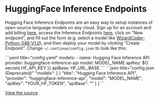 
# HuggingFace Inference Endpoints

Hugging Face Inference Endpoints are an easy way to setup instances of open-source language models on any cloud. Sign up for an account and add billing [here](https://huggingface.co/settings/billing), access the Inference Endpoints [here](https://ui.endpoints.huggingface.co), click on “New endpoint”, and fill out the form (e.g. select a model like [WizardCoder-Python-34B-V1.0](https://huggingface.co/WizardLM/WizardCoder-Python-34B-V1.0)), and then deploy your model by clicking “Create Endpoint”. Change `~/.continue/config.json` to look like this:

<Tabs groupId="config-example">
	<TabItem value="yaml" label="YAML">
		```yaml title="config.yaml"
		models:
		  - name: Hugging Face Inference API
		    provider: huggingface-inference-api
		    model: MODEL_NAME
		    apiKey:  ${{ secrets.HF_API_KEY }}
		    apiBase: HF_URL_BASE
		```
	</TabItem>
	<TabItem value="json" label="JSON">
		```json title="config.json (Deprecated)"
  		"models": [
    		{
      			"title": "Hugging Face Inference API",
      			"provider": "huggingface-inference-api",
      			"model": "MODEL_NAME",
      			"apiKey": "YOUR_HF_TOKEN",
      			"apiBase": "<INFERENCE_API_ENDPOINT_URL>"
    		}
  		]
		```
	</TabItem>
</Tabs>

[View the source](https://github.com/continuedev/continue/blob/main/core/llm/llms/HuggingFaceInferenceAPI.ts)
